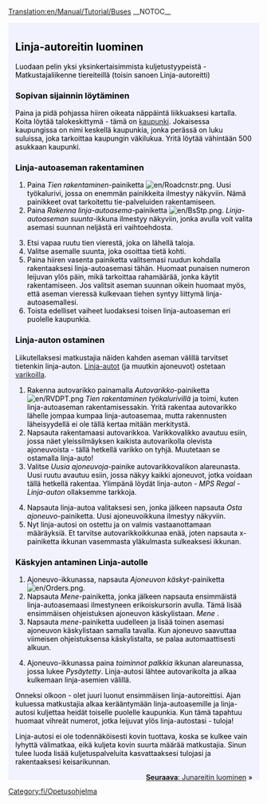 [[Translation:en/Manual/Tutorial/Buses]]
__NOTOC__
{{en/Tabs|5|2
|fi/Manual/Tutorial/Main Page|1. Aloittaminen<!--
-->|fi/Manual/Tutorial/Bussit|2. Linja-autot<!--
-->|fi/Manual/Tutorial/Junat|3. Junat<!--
-->|fi/Manual/Tutorial/Lentokoneet|4. Lentokoneet<!--
-->|fi/Manual/Tutorial/Yhteenveto|5. Yhteenveto}}
<div style="padding:.5em 1em 1em 1em; border-top:none; background-color:#f1f2fe; color:#000;">
{{fi/Tutorial}}
==Linja-autoreitin luominen==
Luodaan pelin yksi yksinkertaisimmista kuljetustyypeistä - Matkustajaliikenne tiereiteillä (toisin sanoen Linja-autoreitti)

===Sopivan sijainnin löytäminen===
Paina ja pidä pohjassa hiiren oikeata näppäintä liikkuaksesi kartalla. Koita löytää talokeskittymä - tämä on [[fi/Kaupungit|kaupunki]]. Jokaisessa kaupungissa on nimi keskellä kaupunkia, jonka perässä on luku suluissa, joka tarkoittaa kaupungin väkilukua. Yritä löytää vähintään 500 asukkaan kaupunki.
{{en/Phototable|[[File:fi/Opetusohjelma Bussit 1.png|400px|Kaupunki]]|Kaupunki|none}}

===Linja-autoaseman rakentaminen===
#Paina ''Tien rakentaminen''-painiketta [[File:en/Roadcnstr.png]]. Uusi työkalurivi, jossa on enemmän painikkeita ilmestyy näkyviin. Nämä painikkeet ovat tarkoitettu tie-palveluiden rakentamiseen.
#Paina ''Rakenna linja-autoasema''-painiketta [[File:en/BsStp.png]]. ''Linja-autoaseman suunta''-ikkuna ilmestyy näkyviin, jonka avulla voit valita asemasi suunnan neljästä eri vaihtoehdosta.
{{en/Phototable|[[File:fi/Opetusohjelma Bussit 2.png]]|Linja-autoaseman suunnan ja sijainnin valitseminen|none|6=:}}
<ol start="3">
<li>Etsi vapaa ruutu tien vierestä, joka on lähellä taloja.
<li>Valitse asemalle suunta, joka osoittaa tietä kohti. 
<li>Paina hiiren vasenta painiketta valitsemasi ruudun kohdalla rakentaaksesi linja-autoasemasi tähän. Huomaat punaisen numeron leijuvan ylös päin, mikä tarkoittaa rahamäärää, jonka käytit rakentamiseen. Jos valitsit aseman suunnan oikein huomaat myös, että aseman vieressä kulkevaan tiehen syntyy liittymä linja-autoasemallesi.
<li>Toista edelliset vaiheet luodaksesi toisen linja-autoaseman eri puolelle kaupunkia.
</ol>
{{en/Phototable|[[File:fi/Opetusohjelma Bussit 4.png|400px]]|Kahden linja-autoaseman rakentaminen|none|6=:}}

===Linja-auton ostaminen===
Liikutellaksesi matkustajia näiden kahden aseman välillä tarvitset tietenkin linja-auton. [[fi/Bussit|Linja-autot]] (ja muutkin ajoneuvot) ostetaan [[fi/Varikot|varikoilla]].
#Rakenna autovarikko painamalla ''Autovarikko''-painiketta [[File:en/RVDPT.png]] ''Tien rakentaminen työkalurivillä'' ja toimi, kuten linja-autoaseman rakentamisessakin. Yritä rakentaa autovarikko lähelle jompaa kumpaa linja-autoasemaa, mutta rakennusten läheisyydellä ei ole tällä kertaa mitään merkitystä.
#Napsauta rakentamaasi autovarikkoa. Varikkovalikko avautuu esiin, jossa näet yleissilmäyksen kaikista autovarikolla olevista ajoneuvoista - tällä hetkellä varikko on tyhjä. Muutetaan se ostamalla linja-auto!
#Valitse ''Uusia ajoneuvoja''-painike autovarikkovalikon alareunasta. Uusi ruutu avautuu esiin, jossa näkyy kaikki ajoneuvot, jotka voidaan tällä hetkellä rakentaa. Ylimpänä löydät linja-auton - ''MPS Regal - Linja-auton'' ollaksemme tarkkoja.
{{en/Phototable|[[File:fi/Opetusohjelma Bussit 5.png]]|Autovarikon sisällä...|none|6=:}}
<ol start="4">
<li>Napsauta linja-autoa valitaksesi sen, jonka jälkeen napsauta ''Osta ajoneuvo''-painiketta. Uusi ajoneuvoikkuna ilmestyy näkyviin.
<li>Nyt linja-autosi on ostettu ja on valmis vastaanottamaan määräyksiä. Et tarvitse autovarikkoikkunaa enää, joten napsauta x-painiketta ikkunan vasemmasta yläkulmasta sulkeaksesi ikkunan.
</ol>

===Käskyjen antaminen Linja-autolle===
#Ajoneuvo-ikkunassa, napsauta ''Ajoneuvon käskyt''-painiketta [[File:en/Orders.png]]. 
#Napsauta ''Mene''-painiketta, jonka jälkeen napsauta ensimmäistä linja-autoasemaasi ilmestyneen erikoiskursorin avulla. Tämä lisää ensimmäisen ohjeistuksen ajoneuvon käskylistaan. ''Mene <aseman nimi>''. 
#Napsauta ''mene''-painiketta uudelleen ja lisää toinen asemasi ajoneuvon käskylistaan samalla tavalla. Kun ajoneuvo saavuttaa viimeisen ohjeistuksensa käskylistalta, se palaa automaattisesti alkuun.
{{en/Phototable|[[File:fi/Opetusohjelma Bussit 6.png]]|Määräysten antaminen.|none|6=:}}
<ol start="4">
<li>Ajoneuvo-ikkunassa paina ''toiminnot palkkia'' ikkunan alareunassa, jossa lukee ''Pysäytetty''. Linja-autosi lähtee autovarikolta ja alkaa kulkemaan linja-asemien välillä.
</ol>
{{en/Phototable|[[File:fi/Opetusohjelma Bussit 7.png]]|Ensimmäinen linja-autosi on juuri saapumassa linja-automasemalle.|none|6=:}}
Onneksi olkoon - olet juuri luonut ensimmäisen linja-autoreittisi. Ajan kuluessa matkustajia alkaa kerääntymään linja-autoasemille ja linja-autosi kuljettaa heidät toiselle puolelle kaupunkia. Kun tämä tapahtuu huomaat vihreät numerot, jotka leijuvat ylös linja-autostasi - tuloja!

Linja-autosi ei ole todennäköisesti kovin tuottava, koska se kulkee vain lyhyttä välimatkaa, eikä kuljeta kovin suurta määrää matkustajia. Sinun tulee luoda lisää kuljetuspalveluita kasvattaaksesi tulojasi ja rakentaaksesi keisarikunnan.

<span style="float: right">[[fi/Manual/Tutorial/Junat|'''Seuraava''': Junareitin luominen]] &raquo;</span>
</div>
[[Category:fi/Opetusohjelma]]